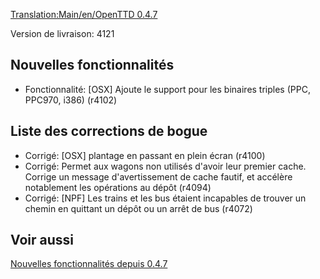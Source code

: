 [[Translation:Main/en/OpenTTD 0.4.7]]
{{en/-}}
{{fr/Livraison|prec=OpenTTD 0.4.6|suiv=OpenTTD 0.4.8|date=26/03/2006}}

Version de livraison: 4121

==Nouvelles fonctionnalités==
*Fonctionnalité: [OSX] Ajoute le support pour les binaires triples (PPC, PPC970, i386) (r4102) 

==Liste des corrections de bogue==
*Corrigé: [OSX] plantage en passant en plein écran (r4100) 
*Corrigé: Permet aux wagons non utilisés d'avoir leur premier cache. Corrige un message d'avertissement de cache fautif, et accélère notablement les opérations au dépôt (r4094) 
*Corrigé: [NPF] Les trains et les bus étaient incapables de trouver un chemin en quittant un dépôt ou un arrêt de bus (r4072)

==Voir aussi==
[[Main/fr/Nouvelles fonctionnalités depuis 0.4.7|Nouvelles fonctionnalités depuis 0.4.7]]